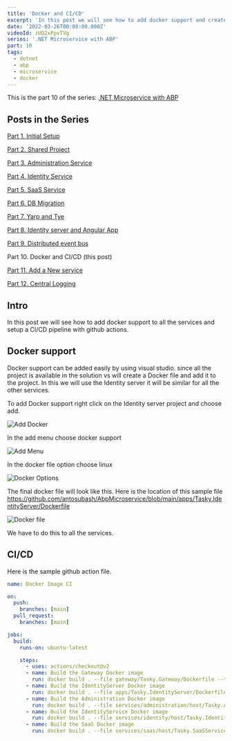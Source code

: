 ```yaml
---
title: 'Docker and CI/CD'
excerpt: 'In this post we will see how to add docker support and create a CI/CD with github actions'
date: '2022-03-26T00:00:00.000Z'
videoId: zUD2xPpvTVg
series: '.NET Microservice with ABP'
part: 10
tags:
  - dotnet
  - abp
  - microservice
  - docker
---
```


This is the part 10 of the series: [.NET Microservice with ABP](/posts/abp-microservice-series)

## Posts in the Series

[Part 1. Initial Setup](/posts/netcore-microservice-with-abp-init-part-1)

[Part 2. Shared Project](/posts/netcore-microservice-with-abp-shared-project-part-2)

[Part 3. Administration Service](/posts/netcore-microservice-with-abp-administration-services-part-3)

[Part 4. Identity Service](/posts/netcore-microservice-with-abp-identity-services-part-4)

[Part 5. SaaS Service](/posts/netcore-microservice-with-abp-saas-services-part-5)

[Part 6. DB Migration](/posts/netcore-microservice-with-abp-db-migration-part-6)

[Part 7. Yarp and Tye](/posts/netcore-microservice-with-abp-yarp-and-tye-part-7)

[Part 8. Identity server and Angular App](/posts/netcore-microservice-with-abp-identity-server-and-angular-part-8)

[Part 9. Distributed event bus](/posts/netcore-microservice-with-abp-distributed-event-bus-part-9)

Part 10. Docker and CI/CD (this post)

[Part 11. Add a New service](/posts/netcore-microservice-with-abp-add-new-service-part-11)

[Part 12. Central Logging](/posts/netcore-microservice-with-abp-add-central-logging-part-12)

<TOCInline toc={props.toc} asDisclosure />

## Intro

In this post we will see how to add docker support to all the services and setup a CI/CD pipeline with github actions.

## Docker support

Docker support can be added easily by using visual studio. since all the project is available in the solution vs will create a Docker file and add it to the project. In this we will use the Identity server it will be similar for all the other services.

To add Docker support right click on the Identity server project and choose add.

![Add Docker](https://raw.githubusercontent.com/antosubash/images/main/assets/posts/microservice/part10/docker0.png)

In the add menu choose docker support

![Add Menu](https://raw.githubusercontent.com/antosubash/images/main/assets/posts/microservice/part10/docker1.png)

In the docker file option choose linux

![Docker Options](https://raw.githubusercontent.com/antosubash/images/main/assets/posts/microservice/part10/docker2.png)

The final docker file will look like this. Here is the location of this sample file https://github.com/antosubash/AbpMicroservice/blob/main/apps/Tasky.IdentityServer/Dockerfile

![Docker file](https://raw.githubusercontent.com/antosubash/images/main/assets/posts/microservice/part10/docker3.png)

We have to do this to all the services.

## CI/CD

Here is the sample github action file.

```yaml
name: Docker Image CI

on:
  push:
    branches: [main]
  pull_request:
    branches: [main]

jobs:
  build:
    runs-on: ubuntu-latest

    steps:
      - uses: actions/checkout@v2
      - name: Build the Gateway Docker image
        run: docker build . --file gateway/Tasky.Gateway/Dockerfile --tag gateway:dev
      - name: Build the IdentityServer Docker image
        run: docker build . --file apps/Tasky.IdentityServer/Dockerfile --tag identityserver:dev
      - name: Build the Administration Docker image
        run: docker build . --file services/administration/host/Tasky.AdministrationService.HttpApi.Host/Dockerfile --tag administration:dev
      - name: Build the IdentityService Docker image
        run: docker build . --file services/identity/host/Tasky.IdentityService.HttpApi.Host/Dockerfile --tag identityservice:dev
      - name: Build the SaaS Docker image
        run: docker build . --file services/saas/host/Tasky.SaaSService.HttpApi.Host/Dockerfile --tag saas:dev
```
